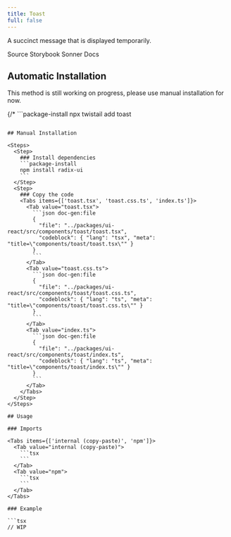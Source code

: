 ```yaml
---
title: Toast
full: false
---
```


A succinct message that is displayed temporarily.

<Badges>
  <BadgeLink href="https://github.com/riipandi/twistail/tree/main/packages/ui-react/src/components/toast" external>
    Source
  </BadgeLink>
  <BadgeLink href="https://storybook.twistail.com/?path=/docs/base-components-toast--default" external>
    Storybook
  </BadgeLink>
  <BadgeLink href="https://sonner.emilkowal.ski/getting-started" external>
    Sonner Docs
  </BadgeLink>
</Badges>

## Automatic Installation

<Callout type='warn'>
  This method is still working on progress, please use manual installation for now.
</Callout>

{/* ```package-install
npx twistail add toast
``` */}

## Manual Installation

<Steps>
  <Step>
    ### Install dependencies
    ```package-install
    npm install radix-ui
    ```
  </Step>
  <Step>
    ### Copy the code
    <Tabs items={['toast.tsx', 'toast.css.ts', 'index.ts']}>
      <Tab value="toast.tsx">
        ```json doc-gen:file
        {
          "file": "../packages/ui-react/src/components/toast/toast.tsx",
          "codeblock": { "lang": "tsx", "meta": "title=\"components/toast/toast.tsx\"" }
        }
        ```
      </Tab>
      <Tab value="toast.css.ts">
        ```json doc-gen:file
        {
          "file": "../packages/ui-react/src/components/toast/toast.css.ts",
          "codeblock": { "lang": "ts", "meta": "title=\"components/toast/toast.css.ts\"" }
        }
        ```
      </Tab>
      <Tab value="index.ts">
        ```json doc-gen:file
        {
          "file": "../packages/ui-react/src/components/toast/index.ts",
          "codeblock": { "lang": "ts", "meta": "title=\"components/toast/index.ts\"" }
        }
        ```
      </Tab>
    </Tabs>
  </Step>
</Steps>

## Usage

### Imports

<Tabs items={['internal (copy-paste)', 'npm']}>
  <Tab value="internal (copy-paste)">
    ```tsx
    ```
  </Tab>
  <Tab value="npm">
    ```tsx
    ```
  </Tab>
</Tabs>

### Example

```tsx
// WIP
```
